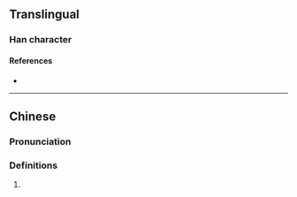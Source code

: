 {{character info}}
==Translingual==

===Han character===
{{Han char|rn=96|rad=玉|as=05|sn=9|four=14117|canj=MGPT|ids=⿰𤣩世}}

====References====
* {{Han ref|kx=0728.260|dkj=20891|dj=1140.220|hdz=21105.160|uh=73B4|ud=29620|bh=CFCE|bd=53198}}

----

==Chinese==
{{zh-forms}}

===Pronunciation===
{{zh-pron
|m=yì
|c=
|cat=
}}

===Definitions===
{{zh-hanzi}}

# {{rfdef|zh}}